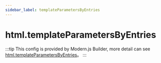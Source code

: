 ```yaml
---
sidebar_label: templateParametersByEntries
---
```


# html.templateParametersByEntries

:::tip
This config is provided by Modern.js Builder, more detail can see [html.templateParametersByEntries](https://modernjs.dev/builder/en/api/config-html.html#htmltemplateparametersbyentries)。
:::


<Main />
